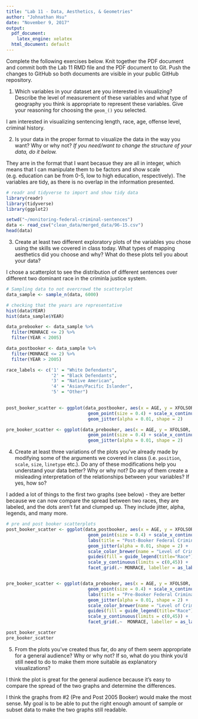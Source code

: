 ```yaml
---
title: "Lab 11 - Data, Aesthetics, & Geometries"
author: "Johnathan Hsu"
date: "November 9, 2017"
output:
  pdf_document: 
    latex_engine: xelatex
  html_document: default
---
```


Complete the following exercises below. Knit together the PDF document and commit both the Lab 11 RMD file and the PDF document to Git. Push the changes to GitHub so both documents are visible in your public GitHub repository. 

1. Which variables in your dataset are you interested in visualizing? Describe the level of measurement of these variables and what type of geography you think is appropriate to represent these variables. Give your reasoning for choosing the `geom_()` you selected.

I am interested in visualizing sentencing length, race, age, offense level, criminal history. 

2. Is your data in the proper format to visualize the data in the way you want? Why or why not? *If you need/want to change the structure of your data, do it below.* 

They arre in the format that I want becasue they are all in integer, which means that I can manipulate them to be factors and show scale (e.g. education can be from 0-5, low to high education, respectively). The variables are tidy, as there is no overlap in the information presented.

```r
# readr and tidyverse to import and show tidy data
library(readr)
library(tidyverse)
library(ggplot2)

setwd("~/monitoring-federal-criminal-sentences")
data <- read_csv("clean_data/merged_data/96-15.csv")
head(data)
```
3. Create at least two different exploratory plots of the variables you chose using the skills we covered in class today. What types of mapping aesthetics did you choose and why? What do these plots tell you about your data?

I chose a scatterplot to see the distribution of different sentences over different two dominant race in the criminla justice system.

```r
# Sampling data to not overcrowd the scatterplot
data_sample <- sample_n(data, 6000)

# checking that the years are representative
hist(data$YEAR)
hist(data_sample$YEAR)

data_prebooker <- data_sample %>%
  filter(MONRACE <= 2) %>%
  filter(YEAR < 2005) 

data_postbooker <- data_sample %>%
  filter(MONRACE <= 2) %>%
  filter(YEAR > 2005)

race_labels <- c('1' = "White Defendants",
                 '2' = "Black Defendants",
                 '3' = "Native American",
                 '4' = "Asian/Pacific Islander",
                 '5' = "Other")
          

post_booker_scatter <- ggplot(data_postbooker, aes(x = AGE, y = XFOLSOR, col = as.factor(XCRHISSR))) +
                               geom_point(size = 0.4) + scale_x_continuous(name = "Age") +
                               geom_jitter(alpha = 0.01, shape = 2)

pre_booker_scatter <- ggplot(data_prebooker, aes(x = AGE, y = XFOLSOR, col = as.factor(XCRHISSR))) +
                               geom_point(size = 0.4) + scale_x_continuous(name = "Age") +
                               geom_jitter(alpha = 0.01, shape = 2)
```

4. Create at least three variations of the plots you've already made by modifying some of the arguments we covered in class (i.e. `position`, `scale`, `size`, `linetype` etc.). Do any of these modifications help you understand your data better? Why or why not? Do any of them create a misleading interpretation of the relationships between your variables? If yes, how so?

I added a lot of things to the first two graphs (see below) - they are better because we can now compare the spread between two races, they are labeled, and the dots aren't fat and clumped up. They include jitter, alpha, legends, and many more.

```r
# pre and post booker scatterplots
post_booker_scatter <- ggplot(data_postbooker, aes(x = AGE, y = XFOLSOR, col = as.factor(XCRHISSR))) +
                               geom_point(size = 0.4) + scale_x_continuous(name = "Age") +
                               labs(title = "Post-Booker Federal Criminal Sentences", y = "Final Offense Level") + 
                               geom_jitter(alpha = 0.01, shape = 2) +
                               scale_color_brewer(name = "Level of Crim. Hist.", type = "qual", palette = "Dark2") +
                               guides(fill = guide_legend(title="Race")) + 
                               scale_y_continuous(limits = c(0,45)) +
                               facet_grid(.~ MONRACE, labeller = as_labeller(race_labels))


pre_booker_scatter <- ggplot(data_prebooker, aes(x = AGE, y = XFOLSOR, col = as.factor(XCRHISSR))) +
                               geom_point(size = 0.4) + scale_x_continuous(name = "Age") +
                               labs(title = "Pre-Booker Federal Criminal Sentences", y = "Final Offense Level") + 
                               geom_jitter(alpha = 0.01, shape = 2) +
                               scale_color_brewer(name = "Level of Crim. Hist.", type = "qual", palette = "Dark2") +
                               guides(fill = guide_legend(title="Race")) + 
                               scale_y_continuous(limits = c(0,45)) + 
                               facet_grid(.~  MONRACE, labeller = as_labeller(race_labels))

post_booker_scatter
pre_booker_scatter
```

5. From the plots you've created thus far, do any of them seem appropriate for a general audience? Why or why not? If so, what do you think you'd still need to do to make them more suitable as explanatory visualizations? 

I think the plot is great for the general audience because it's easy to compare the spread of the two graphs and determine the differences. 

I think the graphs from #2 (Pre and Post 2005 Booker) would make the most sense. My goal is to be able to put the right enough amount of sample or subset data to make the two graphs still readable.